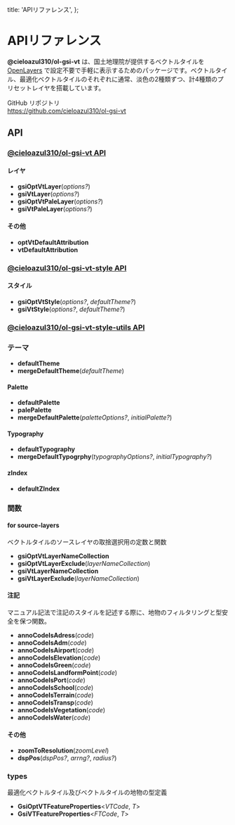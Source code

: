
  title: 'APIリファレンス',
};

# APIリファレンス

**@cieloazul310/ol-gsi-vt** は、国土地理院が提供するベクトルタイルを [OpenLayers] で設定不要で手軽に表示するためのパッケージです。ベクトルタイル、最適化ベクトルタイルのそれぞれに通常、淡色の2種類ずつ、計4種類のプリセットレイヤを搭載しています。

GitHub リポジトリ  
<https://github.com/cieloazul310/ol-gsi-vt>

## API

### [@cieloazul310/ol-gsi-vt API]

#### レイヤ

- **gsiOptVtLayer**(*options?*)
- **gsiVtLayer**(*options?*)
- **gsiOptVtPaleLayer**(*options?*)
- **gsiVtPaleLayer**(*options?*)

#### その他

- **optVtDefaultAttribution**
- **vtDefaultAttribution**

### [@cieloazul310/ol-gsi-vt-style API]  

#### スタイル

- **gsiOptVtStyle**(*options?*, *defaultTheme?*)
- **gsiVtStyle**(*options?*, *defaultTheme?*)

### [@cieloazul310/ol-gsi-vt-style-utils API]

### テーマ

- **defaultTheme**
- **mergeDefaultTheme**(*defaultTheme*)

#### Palette

- **defaultPalette**
- **palePalette**
- **mergeDefaultPalette**(*paletteOptions?*, *initialPalette?*)

#### Typography

- **defaultTypography**
- **mergeDefaultTypogrphy**(*typographyOptions?*, *initialTypography?*)

#### zIndex

- **defaultZIndex**

### 関数

#### for source-layers

ベクトルタイルのソースレイヤの取捨選択用の定数と関数

- **gsiOptVtLayerNameCollection**
- **gsiOptVtLayerExclude**(*layerNameCollection*)
- **gsiVtLayerNameCollection**
- **gsiVtLayerExclude**(*layerNameCollection*)

#### 注記

マニュアル記法で注記のスタイルを記述する際に、地物のフィルタリングと型安全を保つ関数。

- **annoCodeIsAdress**(*code*)
- **annoCodeIsAdm**(*code*)
- **annoCodeIsAirport**(*code*)
- **annoCodeIsElevation**(*code*)
- **annoCodeIsGreen**(*code*)
- **annoCodeIsLandformPoint**(*code*)
- **annoCodeIsPort**(*code*)
- **annoCodeIsSchool**(*code*)
- **annoCodeIsTerrain**(*code*)
- **annoCodeIsTransp**(*code*)
- **annoCodeIsVegetation**(*code*)
- **annoCodeIsWater**(*code*)

#### その他

- **zoomToResolution**(*zoomLevel*)
- **dspPos**(*dspPos?*, *arrng?*, *radius?*)

### types

最適化ベクトルタイル及びベクトルタイルの地物の型定義

- **GsiOptVTFeatureProperties**<*VTCode*, *T*>
- **GsiVTFeatureProperties**<*FTCode*, *T*>

[ベクトルタイル]: https://github.com/gsi-cyberjapan/gsimaps-vector-experiment "地理院地図Vector（仮称）提供実験"
[最適化ベクトルタイル]: https://github.com/gsi-cyberjapan/optimal_bvmap "最適化ベクトルタイル試験公開"
[TypeScript]: https://www.typescriptlang.org/ "TypeScript"

[OpenLayers]: https://openlayers.org/ "OpenLayers"

[@cieloazul310/ol-gsi-vt]: https://github.com/cieloazul310/ol-gsi-vt/tree/main/packages/ol-gsi-vt
[@cieloazul310/ol-gsi-vt-style]: https://github.com/cieloazul310/ol-gsi-vt/tree/main/packages/ol-gsi-vt-style
[@cieloazul310/ol-gsi-vt-style-utils]: https://github.com/cieloazul310/ol-gsi-vt/tree/main/packages/ol-gsi-vt-style-utils

[@cieloazul310/ol-gsi-vt API]: ./docs/ol-gsi-vt-api.md
[@cieloazul310/ol-gsi-vt-style API]: ./docs/ol-gsi-vt-style-api.md
[@cieloazul310/ol-gsi-vt-style-utils API]: ./docs/ol-gsi-vt-style-utils-api.md
[レシピ]: ./docs/tips.md

